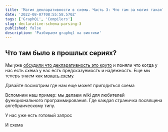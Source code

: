 ```yaml
---
title: 'Магия декларативности в cхемы. Часть 3: Что там за магия такая?'
date: '2022-08-07T08:55:58.570Z'
tags: ['GraphQL', 'Compilers']
slug: declarative-schema-parsing-3
published: false
description: 'Разбираем graphql на винтики'
---
```



## Что там было в прошлых сериях?

Мы уже [обсудили что декларативность это круто](/blog/declarative-schema-parsing-1)
и поняли что когда у нас есть схема у нас есть предсказуемость и надежность.
Еще мы теперь знаем как [мокать схему](/blog/declarative-schema-parsing-3)

Давайте посмотрим где нам еще может пригодиться схема

Вспомним наш пример: мы делаем wiki для любителей функционального программирования. Где каждая страничка посвящена алгебраическому типу.

У нас уже есть готовый запрос

<CodeSnippet code={validQuery} lang="graphql" />

И схема

<CodeSnippet code={schema} lang="graphql" />
